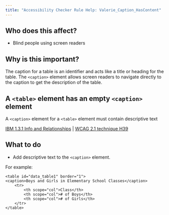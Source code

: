 ```yaml
---
title: "Accessibility Checker Rule Help: Valerie_Caption_HasContent"
---
```


<div className="toolHelp">
<Row>
<Column colLg={5} colMd={3} colSm={4} className="toolLeft">

## Who does this affect?

 * Blind people using screen readers

## Why is this important?

The caption for a table is an identifier and acts like a title or heading for the table. The `<caption>` element allows screen readers to navigate directly to the caption to get the description of the table.

</Column>
<Column colLg={11} colMd={5} colSm={4} className="toolMain">

<div id="locLevel"></div>

## A `<table>` element has an empty `<caption>` element
A `<caption>` element for a `<table>` element must contain descriptive text

[IBM 1.3.1 Info and Relationships](http://www.ibm.com/able/guidelines/ci162/info_and_relationships.html) | [WCAG 2.1 technique H39](https://www.w3.org/WAI/WCAG21/Techniques/html/H39)

<div id="locSnippet"></div>

## What to do

* Add descriptive text to the `<caption>` element.

For example:

```
<table id="data_table1" border="1">
<caption>Boys and Girls in Elementary School Classes</caption>
	<tr>
		<th scope="col">Class</th>
		<th scope="col"># of Boys</th>
		<th scope="col"># of Girls</th>
	</tr>
</table>
```

</Column>
</Row>
</div>

